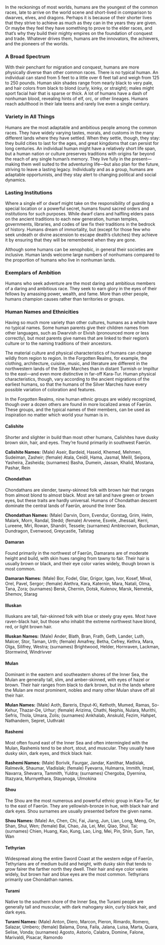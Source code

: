 In the reckonings of most worlds, humans are the youngest of the common races, late to arrive on the world scene and short-lived in comparison to dwarves, elves, and dragons. Perhaps it is because of their shorter lives that they strive to achieve as much as they can in the years they are given. Or maybe they feel they have something to prove to the elder races, and that’s why they build their mighty empires on the foundation of conquest and trade. Whatever drives them, humans are the innovators, the achievers, and the pioneers of the worlds.

### A Broad Spectrum
With their penchant for migration and conquest, humans are more physically diverse than other common races. There is no typical human. An individual can stand from 5 feet to a little over 6 feet tall and weigh from 125 to 250 pounds. Human skin shades range from nearly black to very pale, and hair colors from black to blond (curly, kinky, or straight); males might sport facial hair that is sparse or thick. A lot of humans have a dash of nonhuman blood, revealing hints of elf, orc, or other lineages. Humans reach adulthood in their late teens and rarely live even a single century.

### Variety in All Things
Humans are the most adaptable and ambitious people among the common races. They have widely varying tastes, morals, and customs in the many different lands where they have settled. When they settle, though, they stay: they build cities to last for the ages, and great kingdoms that can persist for long centuries. An individual human might have a relatively short life span, but a human nation or culture preserves traditions with origins far beyond the reach of any single human’s memory. They live fully in the present—making them well suited to the adventuring life—but also plan for the future, striving to leave a lasting legacy. Individually and as a group, humans are adaptable opportunists, and they stay alert to changing political and social dynamics.

### Lasting Institutions
Where a single elf or dwarf might take on the responsibility of guarding a special location or a powerful secret, humans found sacred orders and institutions for such purposes. While dwarf clans and halfling elders pass on the ancient traditions to each new generation, human temples, governments, libraries, and codes of law fix their traditions in the bedrock of history. Humans dream of immortality, but (except for those few who seek undeath or divine ascension to escape death’s clutches) they achieve it by ensuring that they will be remembered when they are gone.

Although some humans can be xenophobic, in general their societies are inclusive. Human lands welcome large numbers of nonhumans compared to the proportion of humans who live in nonhuman lands.

### Exemplars of Ambition
Humans who seek adventure are the most daring and ambitious members of a daring and ambitious race. They seek to earn glory in the eyes of their fellows by amassing power, wealth, and fame. More than other people, humans champion causes rather than territories or groups.

### Human Names and Ethnicities
Having so much more variety than other cultures, humans as a whole have no typical names. Some human parents give their children names from other languages, such as Dwarvish or Elvish (pronounced more or less correctly), but most parents give names that are linked to their region’s culture or to the naming traditions of their ancestors.

The material culture and physical characteristics of humans can change wildly from region to region. In the Forgotten Realms, for example, the clothing, architecture, cuisine, music, and literature are different in the northwestern lands of the Silver Marches than in distant Turmish or Impiltur to the east—and even more distinctive in far-off Kara-Tur. Human physical characteristics, though, vary according to the ancient migrations of the earliest humans, so that the humans of the Silver Marches have every possible variation of coloration and features.

In the Forgotten Realms, nine human ethnic groups are widely recognized, though over a dozen others are found in more localized areas of Faerûn. These groups, and the typical names of their members, can be used as inspiration no matter which world your human is in.

#### Calishite
Shorter and slighter in build than most other humans, Calishites have dusky brown skin, hair, and eyes. They’re found primarily in southwest Faerûn.

**Calishite Names:** (Male) Aseir, Bardeid, Haseid, Khemed, Mehmen, Sudeiman, Zasheir; (female) Atala, Ceidil, Hama, Jasmal, Meilil, Seipora, Yasheira, Zasheida; (surnames) Basha, Dumein, Jassan, Khalid, Mostana, Pashar, Rein

#### Chondathan
Chondathans are slender, tawny-skinned folk with brown hair that ranges from almost blond to almost black. Most are tall and have green or brown eyes, but these traits are hardly universal. Humans of Chondathan descent dominate the central lands of Faerûn, around the Inner Sea.

**Chondathan Names:** (Male) Darvin, Dorn, Evendur, Gorstag, Grim, Helm, Malark, Morn, Randal, Stedd; (female) Arveene, Esvele, Jhessail, Kerri, Lureene, Miri, Rowan, Shandri, Tessele; (surnames) Amblecrown, Buckman, Dundragon, Evenwood, Greycastle, Tallstag

#### Damaran
Found primarily in the northwest of Faerûn, Damarans are of moderate height and build, with skin hues ranging from tawny to fair. Their hair is usually brown or black, and their eye color varies widely, though brown is most common.

**Damaran Names:** (Male) Bor, Fodel, Glar, Grigor, Igan, Ivor, Kosef, Mival, Orel, Pavel, Sergor; (female) Alethra, Kara, Katernin, Mara, Natali, Olma, Tana, Zora; (surnames) Bersk, Chernin, Dotsk, Kulenov, Marsk, Nemetsk, Shemov, Starag

#### Illuskan
Illuskans are tall, fair-skinned folk with blue or steely gray eyes. Most have raven-black hair, but those who inhabit the extreme northwest have blond, red, or light brown hair.

**Illuskan Names:** (Male) Ander, Blath, Bran, Frath, Geth, Lander, Luth, Malcer, Stor, Taman, Urth; (female) Amafrey, Betha, Cefrey, Kethra, Mara, Olga, Silifrey, Westra; (surnames) Brightwood, Helder, Hornraven, Lackman, Stormwind, Windrivver

#### Mulan
Dominant in the eastern and southeastern shores of the Inner Sea, the Mulan are generally tall, slim, and amber-skinned, with eyes of hazel or brown. Their hair ranges from black to dark brown, but in the lands where the Mulan are most prominent, nobles and many other Mulan shave off all their hair.

**Mulan Names:** (Male) Aoth, Bareris, Ehput-Ki, Kethoth, Mumed, Ramas, So-Kehur, Thazar-De, Urhur; (female) Arizima, Chathi, Nephis, Nulara, Murithi, Sefris, Thola, Umara, Zolis; (surnames) Ankhalab, Anskuld, Fezim, Hahpet, Nathandem, Sepret, Uuthrakt

#### Rashemi
Most often found east of the Inner Sea and often intermingled with the Mulan, Rashemis tend to be short, stout, and muscular. They usually have dusky skin, dark eyes, and thick black hair.

**Rashemi Names:** (Male) Borivik, Faurgar, Jandar, Kanithar, Madislak, Ralmevik, Shaumar, Vladislak; (female) Fyevarra, Hulmarra, Immith, Imzel, Navarra, Shevarra, Tammith, Yuldra; (surnames) Chergoba, Dyernina, Iltazyara, Murnyethara, Stayanoga, Ulmokina

#### Shou
The Shou are the most numerous and powerful ethnic group in Kara-Tur, far to the east of Faerûn. They are yellowish-bronze in hue, with black hair and dark eyes. Shou surnames are usually presented before the given name.

**Shou Names:** (Male) An, Chen, Chi, Fai, Jiang, Jun, Lian, Long, Meng, On, Shan, Shui, Wen; (female) Bai, Chao, Jia, Lei, Mei, Qiao, Shui, Tai; (surnames) Chien, Huang, Kao, Kung, Lao, Ling, Mei, Pin, Shin, Sum, Tan, Wan

#### Tethyrian
Widespread along the entire Sword Coast at the western edge of Faerûn, Tethyrians are of medium build and height, with dusky skin that tends to grow fairer the farther north they dwell. Their hair and eye color varies widely, but brown hair and blue eyes are the most common. Tethyrians primarily use Chondathan names.

#### Turami
Native to the southern shore of the Inner Sea, the Turami people are generally tall and muscular, with dark mahogany skin, curly black hair, and dark eyes.

**Turami Names:** (Male) Anton, Diero, Marcon, Pieron, Rimardo, Romero, Salazar, Umbero; (female) Balama, Dona, Faila, Jalana, Luisa, Marta, Quara, Selise, Vonda; (surnames) Agosto, Astorio, Calabra, Domine, Falone, Marivaldi, Pisacar, Ramondo

